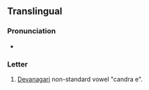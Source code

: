 {{character info/new}}
==Translingual==

===Pronunciation===
* {{IPA|mul|[ɛ]}}

===Letter===
{{mul-letter|sc=Deva}}

# [[Devanagari]] non-standard vowel "candra e".